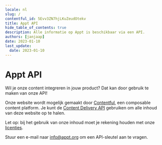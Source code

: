 ```yaml
---
locale: nl
slug: /
contentful_id: 5Evv3ZN7hjLKuZeudOtekv
title: Appt API
hide_table_of_contents: true
description: Alle informatie op Appt is beschikbaar via een API.
authors: [janjaap]
date: 2023-01-10
last_update:
  date: 2023-01-10
---
```


# Appt API

Wil je onze content integreren in jouw product? Dat kan door gebruik te maken van onze API!

Onze website wordt mogelijk gemaakt door [Contentful](https://www.contentful.com), een composable content platform. Je kunt de [Content Delivery API](https://www.contentful.com/developers/docs/references/content-delivery-api/) gebruiken om alle inhoud van deze website op te halen.

Let op: bij het gebruik van onze inhoud moet je rekening houden met onze [licenties](/nl/licenties).

Stuur een e-mail naar [info@appt.org](mailto:info@appt.org) om een API-sleutel aan te vragen.
